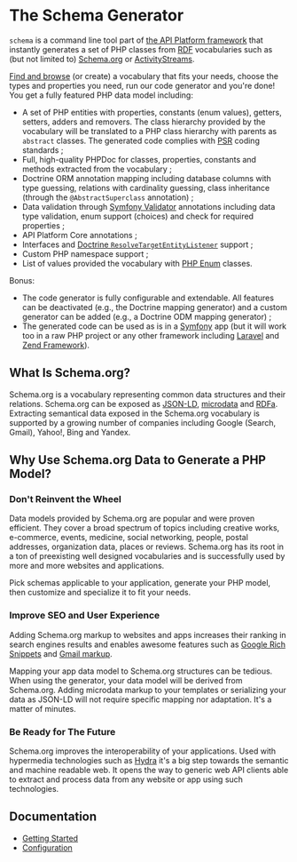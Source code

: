 # The Schema Generator

`schema` is a command line tool part of [the API Platform framework](https://api-platform.com) that instantly generates a set
of PHP classes from [RDF](https://en.wikipedia.org/wiki/Resource_Description_Framework) vocabularies such as (but not limited to) [Schema.org](https://schema.org)
or [ActivityStreams](https://www.w3.org/TR/activitystreams-core/).

[Find and browse](https://lov.linkeddata.es/) (or create) a vocabulary that fits your needs, choose the types and properties you need, run our code generator and you're done! You get a
fully featured PHP data model including:

-   A set of PHP entities with properties, constants (enum values), getters, setters, adders and removers. The class
    hierarchy provided by the vocabulary will be translated to a PHP class hierarchy with parents as `abstract` classes. The generated
    code complies with [PSR](http://www.php-fig.org/) coding standards ;
-   Full, high-quality PHPDoc for classes, properties, constants and methods extracted from the vocabulary ;
-   Doctrine ORM annotation mapping including database columns with type guessing, relations with cardinality guessing, class
    inheritance (through the `@AbstractSuperclass` annotation) ;
-   Data validation through [Symfony Validator](https://symfony.com/doc/current/book/validation.html) annotations including
    data type validation, enum support (choices) and check for required properties ;
-   API Platform Core annotations ;
-   Interfaces and [Doctrine `ResolveTargetEntityListener`](https://doctrine-orm.readthedocs.org/en/latest/cookbook/resolve-target-entity-listener.html)
    support ;
-   Custom PHP namespace support ;
-   List of values provided the vocabulary with [PHP Enum](https://github.com/myclabs/php-enum) classes.

Bonus:

-   The code generator is fully configurable and extendable. All features can be deactivated (e.g., the Doctrine mapping generator)
    and a custom generator can be added (e.g., a Doctrine ODM mapping generator) ;
-   The generated code can be used as is in a [Symfony](https://symfony.com) app (but it will work too in a raw PHP project
    or any other framework including [Laravel](https://laravel.com) and [Zend Framework](http://framework.zend.com/)).

## What Is Schema.org?

Schema.org is a vocabulary representing common data structures and their relations. Schema.org can be exposed as [JSON-LD](https://en.wikipedia.org/wiki/JSON-LD),
[microdata](<https://en.wikipedia.org/wiki/Microdata_(HTML)>) and [RDFa](https://en.wikipedia.org/wiki/RDFa).
Extracting semantical data exposed in the Schema.org vocabulary is supported by a growing number of companies including
Google (Search, Gmail), Yahoo!, Bing and Yandex.

## Why Use Schema.org Data to Generate a PHP Model?

### Don't Reinvent the Wheel

Data models provided by Schema.org are popular and were proven efficient. They cover a broad spectrum of topics including
creative works, e-commerce, events, medicine, social networking, people, postal addresses, organization data, places or reviews.
Schema.org has its root in a ton of preexisting well designed vocabularies and is
successfully used by more and more websites and applications.

Pick schemas applicable to your application, generate your PHP model, then customize and specialize it to fit your needs.

### Improve SEO and User Experience

Adding Schema.org markup to websites and apps increases their ranking in search engines results and enables awesome features
such as [Google Rich Snippets](https://support.google.com/webmasters/answer/99170?hl=en) and [Gmail markup](https://developers.google.com/gmail/markup/overview).

Mapping your app data model to Schema.org structures can be tedious. When using the generator, your data model will be
derived from Schema.org. Adding microdata markup to your templates or serializing your data as JSON-LD will not require
specific mapping nor adaptation. It's a matter of minutes.

### Be Ready for The Future

Schema.org improves the interoperability of your applications. Used with hypermedia technologies such as [Hydra](http://www.hydra-cg.com/)
it's a big step towards the semantic and machine readable web.
It opens the way to generic web API clients able to extract and process data from any website or app using such technologies.

## Documentation

-   [Getting Started](getting-started.md)
-   [Configuration](configuration.md)
